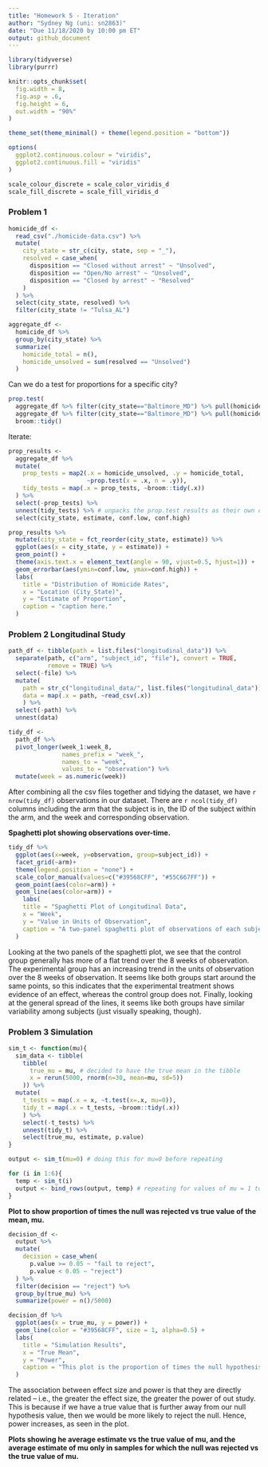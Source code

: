 ```yaml
---
title: "Homework 5 - Iteration"
author: "Sydney Ng (uni: sn2863)"
date: "Due 11/18/2020 by 10:00 pm ET"
output: github_document
---
```


```r
library(tidyverse)
library(purrr)

knitr::opts_chunk$set(
  fig.width = 8,
  fig.asp = .6,
  fig.height = 6,
  out.width = "90%"
)

theme_set(theme_minimal() + theme(legend.position = "bottom"))

options(
  ggplot2.continuous.colour = "viridis",
  ggplot2.continuous.fill = "viridis"
)

scale_colour_discrete = scale_color_viridis_d
scale_fill_discrete = scale_fill_viridis_d
```

### Problem 1

```r
homicide_df <-
  read_csv("./homicide-data.csv") %>%
  mutate(
    city_state = str_c(city, state, sep = "_"),
    resolved = case_when(
      disposition == "Closed without arrest" ~ "Unsolved",
      disposition == "Open/No arrest" ~ "Unsolved",
      disposition == "Closed by arrest" ~ "Resolved"
    )
  ) %>%
  select(city_state, resolved) %>%
  filter(city_state != "Tulsa_AL")

aggregate_df <-
  homicide_df %>%
  group_by(city_state) %>%
  summarize(
    homicide_total = n(),
    homicide_unsolved = sum(resolved == "Unsolved")
  )
```

Can we do a test for proportions for a specific city?
```r
prop.test(
  aggregate_df %>% filter(city_state=="Baltimore_MD") %>% pull(homicide_unsolved),
  aggregate_df %>% filter(city_state=="Baltimore_MD") %>% pull(homicide_total)) %>%
  broom::tidy()
```

Iterate:
```r
prop_results <-
  aggregate_df %>%
  mutate(
    prop_tests = map2(.x = homicide_unsolved, .y = homicide_total,
                      ~prop.test(x = .x, n = .y)),
    tidy_tests = map(.x = prop_tests, ~broom::tidy(.x))
  ) %>%
  select(-prop_tests) %>%
  unnest(tidy_tests) %>% # unpacks the prop.test results as their own columns
  select(city_state, estimate, conf.low, conf.high)

prop_results %>%
  mutate(city_state = fct_reorder(city_state, estimate)) %>%
  ggplot(aes(x = city_state, y = estimate)) +
  geom_point() +
  theme(axis.text.x = element_text(angle = 90, vjust=0.5, hjust=1)) +
  geom_errorbar(aes(ymin=conf.low, ymax=conf.high)) +
  labs(
    title = "Distribution of Homicide Rates",
    x = "Location (City_State)",
    y = "Estimate of Proportion",
    caption = "caption here."
  )
```

### Problem 2 Longitudinal Study
```r
path_df <- tibble(path = list.files("longitudinal_data")) %>%
  separate(path, c("arm", "subject_id", "file"), convert = TRUE,
           remove = TRUE) %>%
  select(-file) %>%
  mutate(
    path = str_c("longitudinal_data/", list.files("longitudinal_data")),
    data = map(.x = path, ~read_csv(.x))
    ) %>%
  select(-path) %>%
  unnest(data)

tidy_df <-
  path_df %>%
  pivot_longer(week_1:week_8, 
               names_prefix = "week_",
               names_to = "week", 
               values_to = "observation") %>%
  mutate(week = as.numeric(week))
```

After combining all the csv files together and tidying the dataset, we have `r nrow(tidy_df)` observations in our dataset. There are `r ncol(tidy_df)` columns including the arm that the subject is in, the ID of the subject within the arm, and the week and corresponding observation.

**Spaghetti plot showing observations over-time.**
```r
tidy_df %>%
  ggplot(aes(x=week, y=observation, group=subject_id)) +
  facet_grid(~arm)+
  theme(legend.position = "none") +
  scale_color_manual(values=c("#39568CFF", "#55C667FF")) +
  geom_point(aes(color=arm)) +
  geom_line(aes(color=arm)) +
    labs(
    title = "Spaghetti Plot of Longitudinal Data",
    x = "Week",
    y = "Value in Units of Observation",
    caption = "A two-panel spaghetti plot of observations of each subject from the control and experimental arms over time."
  )
```

Looking at the two panels of the spaghetti plot, we see that the control group generally has more of a flat trend over the 8 weeks of observation. The experimental group has an increasing trend in the units of observation over the 8 weeks of observation. It seems like both groups start around the same points, so this indicates that the experimental treatment shows evidence of an effect, whereas the control group does not. Finally, looking at the general spread of the lines, it seems like both groups have similar variability among subjects (just visually speaking, though).


### Problem 3 Simulation

```r
sim_t <- function(mu){
  sim_data <- tibble(
    tibble(
      true_mu = mu, # decided to have the true mean in the tibble
      x = rerun(5000, rnorm(n=30, mean=mu, sd=5))
    )) %>%
  mutate(
    t_tests = map(.x = x, ~t.test(x=.x, mu=0)),
    tidy_t = map(.x = t_tests, ~broom::tidy(.x))
    ) %>%
    select(-t_tests) %>%
    unnest(tidy_t) %>%
    select(true_mu, estimate, p.value)
}

output <- sim_t(mu=0) # doing this for mu=0 before repeating

for (i in 1:6){
  temp <- sim_t(i)
  output <- bind_rows(output, temp) # repeating for values of mu = 1 to 6
}
```

**Plot to show proportion of times the null was rejected vs true value of the mean, mu.**
```r
decision_df <-
  output %>%
  mutate(
    decision = case_when(
      p.value >= 0.05 ~ "fail to reject",
      p.value < 0.05 ~ "reject")
  ) %>%
  filter(decision == "reject") %>%
  group_by(true_mu) %>%
  summarize(power = n()/5000)

decision_df %>%
  ggplot(aes(x = true_mu, y = power)) +
  geom_line(color = "#39568CFF", size = 1, alpha=0.5) +
  labs(
    title = "Simulation Results",
    x = "True Mean",
    y = "Power",
    caption = "This plot is the proportion of times the null hypothesis of mu = 0 was rejected (power) versus the true value of mu from the simulation."
  )
```

The association between effect size and power is that they are directly related -- i.e., the greater the effect size, the greater the power of out study. This is because if we have a true value that is further away from our null hypothesis value, then we would be more likely to reject the null. Hence, power increases, as seen in the plot.

**Plots showing he average estimate vs the true value of mu, and the average estimate of mu only in samples for which the null was rejected vs the true value of mu.**
